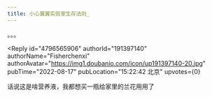 ```yaml
---
title: 小心翼翼实验室生存法则_
---
```



<Forum groupName="今天被导师关爱了吗" groupUrl="https://www.douban.com/group/679333/" archivedAt="2025-05-16T15:08:18.416Z">
  <Post
    id="273089271"
    title="小心翼翼实验室生存法则_"
    url="https://www.douban.com/group/topic/273089271/?_spm_id=MjAyODkxNzQ4"
    pubTime="2022-08-17"
    highlightUserId="191397140"
  >
。。。

<Reply
  id="4796565906"
  authorId="191397140"
  authorName="Fisherchenxi"
  authorAvatar="https://img1.doubanio.com/icon/up191397140-20.jpg"
  pubTime="2022-08-17"
  pubLocation="15:22:42 北京"
  upvotes={0}
>
话说这是啥营养液，我都想买一瓶给家里的兰花用用了
</Reply>
  </Post>
</Forum>
